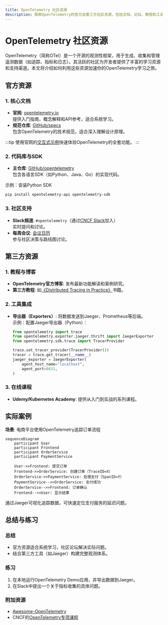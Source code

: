 ```yaml
---
title: OpenTelemetry 社区资源
description: 探索OpenTelemetry的官方及第三方社区资源，包括文档、论坛、教程和工具，助力开发者快速掌握分布式追踪与指标收集技术。
---
```


# OpenTelemetry 社区资源

OpenTelemetry（简称OTel）是一个开源的观测性框架，用于生成、收集和管理遥测数据（如追踪、指标和日志）。其活跃的社区为开发者提供了丰富的学习资源和支持渠道。本文将介绍如何利用这些资源加速你的OpenTelemetry学习之旅。

## 官方资源

### 1. 核心文档
- **官网**: [opentelemetry.io](https://opentelemetry.io/)  
  提供入门指南、概念解释和API参考，适合系统学习。
- **规范仓库**: [GitHub/specs](https://github.com/open-telemetry/opentelemetry-specification)  
  包含OpenTelemetry的技术规范，适合深入理解设计原理。

:::tip
使用官网的[交互式示例](https://opentelemetry.io/docs/demo/)快速体验OpenTelemetry的全套功能。
:::

### 2. 代码库与SDK
- **主仓库**: [GitHub/opentelemetry](https://github.com/open-telemetry)  
  包含各语言SDK（如Python、Java、Go）的实现代码。
  
示例：安装Python SDK  
```bash
pip install opentelemetry-api opentelemetry-sdk
```

### 3. 社区支持
- **Slack频道**: `#opentelemetry`（通过[CNCF Slack](https://slack.cncf.io/)加入）  
  实时提问和讨论。
- **每周会议**: [会议日历](https://github.com/open-telemetry/community#calendar)  
  参与社区决策与路线图讨论。

## 第三方资源

### 1. 教程与博客
- **OpenTelemetry官方博客**: 发布最新功能解读和案例研究。
- **第三方教程**: 如[《Distributed Tracing in Practice》](https://www.oreilly.com/library/view/distributed-tracing-in/9781492056621/)书籍。

### 2. 工具集成
- **导出器（Exporters）**: 将数据发送到Jaeger、Prometheus等后端。  
  示例：配置Jaeger导出器（Python）：
  ```python
  from opentelemetry import trace
  from opentelemetry.exporter.jaeger.thrift import JaegerExporter
  from opentelemetry.sdk.trace import TracerProvider

  trace.set_tracer_provider(TracerProvider())
  tracer = trace.get_tracer(__name__)
  jaeger_exporter = JaegerExporter(
      agent_host_name="localhost",
      agent_port=6831,
  )
  ```

### 3. 在线课程
- **Udemy/Kubernetes Academy**: 提供从入门到实战的系列课程。

## 实际案例

**场景**: 电商平台使用OpenTelemetry追踪订单流程  
```mermaid
sequenceDiagram
    participant User
    participant Frontend
    participant OrderService
    participant PaymentService

    User->>Frontend: 提交订单
    Frontend->>OrderService: 创建订单（TraceID=X）
    OrderService->>PaymentService: 处理支付（SpanID=Y）
    PaymentService-->>OrderService: 支付成功
    OrderService-->>Frontend: 订单确认
    Frontend-->>User: 显示结果
```
通过Jaeger可视化追踪数据，可快速定位支付服务的延迟问题。

## 总结与练习

### 总结
- 官方资源适合系统学习，社区论坛解决实际问题。
- 结合第三方工具（如Jaeger）构建完整观测体系。

### 练习
1. 在本地运行OpenTelemetry Demo应用，并导出数据到Jaeger。
2. 在Slack中提出一个关于指标收集的具体问题。

### 附加资源
- [Awesome-OpenTelemetry](https://github.com/robertkrimen/awesome-opentelemetry)  
- CNCF的[OpenTelemetry专项课程](https://training.linuxfoundation.org/)